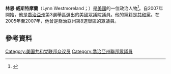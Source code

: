 '''林恩·威斯特摩蘭'''（Lynn Westmoreland；{{bd|1950年|4月2日}}）是[[美國|美國]]的一位政治人物<ref>{{cite web |url=http://freepages.genealogy.rootsweb.ancestry.com/~battle/reps/westmoreland.htm |title=Lynn Westmoreland |publisher=Freepages.genealogy.rootsweb.ancestry.com |date= |accessdate=2015-04-01 |archive-url=https://web.archive.org/web/20150402141403/http://freepages.genealogy.rootsweb.ancestry.com/~battle/reps/westmoreland.htm |archive-date=2015-04-02 |dead-url=yes }}</ref>。自2007年開始，他是[[喬治亞州|喬治亞州]]第3選舉區選出的美國眾議院議員。他的黨籍是[[共和黨_(美國)|共和黨]]。在2005年至2007年，他曾是喬治亞州第8選舉區的眾議員。
== 參考資料 ==
{{reflist}}
{{US-poli-bio-stub}}
{{normdaten}}
{{DEFAULTSORT:westmoreland}}
[[Category:美国共和党联邦众议员|Category:美国共和党联邦众议员]]
[[Category:喬治亞州聯邦眾議員|Category:喬治亞州聯邦眾議員]]